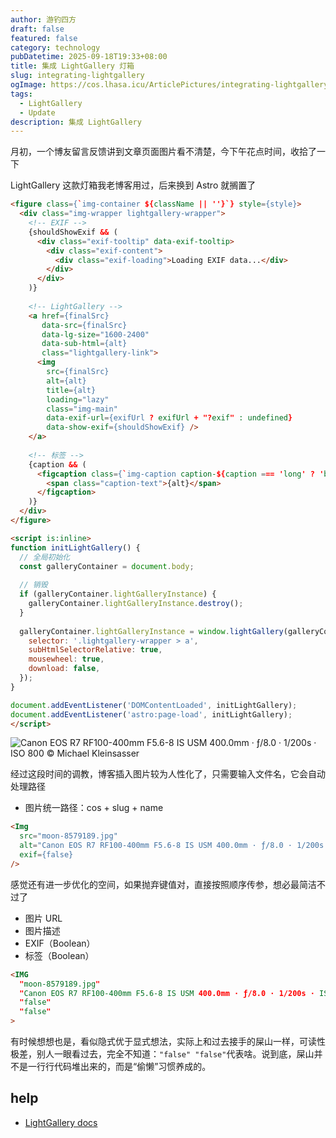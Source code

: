 ```yaml
---
author: 游钓四方
draft: false
featured: false
category: technology
pubDatetime: 2025-09-18T19:33+08:00
title: 集成 LightGallery 灯箱
slug: integrating-lightgallery
ogImage: https://cos.lhasa.icu/ArticlePictures/integrating-lightgallery/lightgallerylogo.png_81
tags:
  - LightGallery
  - Update
description: 集成 LightGallery
---
```


月初，一个博友留言反馈讲到文章页面图片看不清楚，今下午花点时间，收拾了一下

LightGallery 这款灯箱我老博客用过，后来换到 Astro 就搁置了

```html file="src/components/Img.astro"
<figure class={`img-container ${className || ''}`} style={style}>
  <div class="img-wrapper lightgallery-wrapper">
    <!-- EXIF -->
    {shouldShowExif && (
      <div class="exif-tooltip" data-exif-tooltip>
        <div class="exif-content">
          <div class="exif-loading">Loading EXIF data...</div>
        </div>
      </div>
    )}
    
    <!-- LightGallery -->
    <a href={finalSrc} 
       data-src={finalSrc} 
       data-lg-size="1600-2400" 
       data-sub-html={alt}
       class="lightgallery-link">
      <img 
        src={finalSrc} 
        alt={alt}
        title={alt}
        loading="lazy"
        class="img-main"
        data-exif-url={exifUrl ? exifUrl + "?exif" : undefined}
        data-show-exif={shouldShowExif} />
    </a>
    
    <!-- 标签 -->
    {caption && (
      <figcaption class={`img-caption caption-${caption === 'long' ? 'bar' : 'tag'}`}>
        <span class="caption-text">{alt}</span>
      </figcaption>
    )}
  </div>
</figure>

<script is:inline>
function initLightGallery() {
  // 全局初始化
  const galleryContainer = document.body;
  
  // 销毁
  if (galleryContainer.lightGalleryInstance) {
    galleryContainer.lightGalleryInstance.destroy();
  }
  
  galleryContainer.lightGalleryInstance = window.lightGallery(galleryContainer, {
    selector: '.lightgallery-wrapper > a',
    subHtmlSelectorRelative: true,
    mousewheel: true,
    download: false,
  });
}

document.addEventListener('DOMContentLoaded', initLightGallery);
document.addEventListener('astro:page-load', initLightGallery);
</script>
```

<Img
  src="moon-8579189.jpg"
  alt="Canon EOS R7 RF100-400mm F5.6-8 IS USM 400.0mm · ƒ/8.0 · 1/200s · ISO 800 © Michael Kleinsasser"
  exif={false}
/>

经过这段时间的调教，博客插入图片较为人性化了，只需要输入文件名，它会自动处理路径

- 图片统一路径：cos + slug + name

```html
<Img
  src="moon-8579189.jpg"
  alt="Canon EOS R7 RF100-400mm F5.6-8 IS USM 400.0mm · ƒ/8.0 · 1/200s · ISO 800 © Michael Kleinsasser"
  exif={false}
/>
```

感觉还有进一步优化的空间，如果抛弃键值对，直接按照顺序传参，想必最简洁不过了

 - 图片 URL
 - 图片描述
 - EXIF（Boolean）
 - 标签（Boolean）

```html
<IMG 
  "moon-8579189.jpg"
  "Canon EOS R7 RF100-400mm F5.6-8 IS USM 400.0mm · ƒ/8.0 · 1/200s · ISO 800 © Michael Kleinsasser"
  "false"
  "false"
>
```

有时候想想也是，看似隐式优于显式想法，实际上和过去接手的屎山一样，可读性极差，别人一眼看过去，完全不知道：`"false" "false"`代表啥。说到底，屎山并不是一行行代码堆出来的，而是“偷懒”习惯养成的。


## help

- [LightGallery docs](https://www.lightgalleryjs.com/docs/getting-started/)